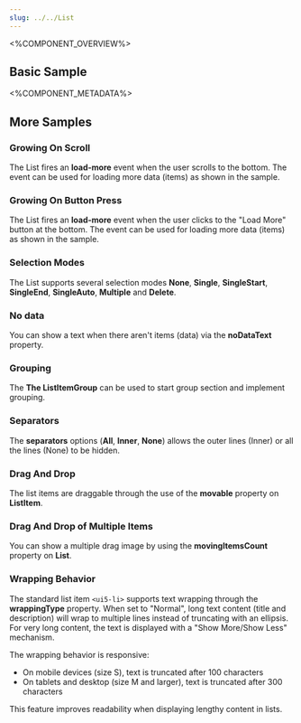 ```yaml
---
slug: ../../List
---
```



<%COMPONENT_OVERVIEW%>

## Basic Sample
<Basic />

<%COMPONENT_METADATA%>

## More Samples

### Growing On Scroll
The List fires an <b>load-more</b> event when the user scrolls to the bottom.
The event can be used for loading more data (items) as shown in the sample.

<Growing />

### Growing On Button Press
The List fires an <b>load-more</b> event when the user clicks to the "Load More" button at the bottom.
The event can be used for loading more data (items) as shown in the sample.

<GrowingOnButtonPress />

### Selection Modes
The List supports several selection modes <b>None</b>, <b>Single</b>, <b>SingleStart</b>, <b>SingleEnd</b>, <b>SingleAuto</b>, <b>Multiple</b> and <b>Delete</b>.
<Modes />

### No data
You can show a text when there aren't items (data) via the <b>noDataText</b> property.

<NoData />

### Grouping
The <b>The ListItemGroup</b> can be used to start group section and implement grouping.

<GroupHeaders />

### Separators
The <b>separators</b> options (<b>All</b>, <b>Inner</b>, <b>None</b>) allows the outer lines (Inner) or all the lines (None) to be hidden.

<SeparationTypes />

### Drag And Drop
The list items are draggable through the use of the <b>movable</b> property on <b>ListItem</b>.

<DragAndDrop />

### Drag And Drop of Multiple Items
You can show a multiple drag image by using the <b>movingItemsCount</b> property on <b>List</b>.

<DragAndDropMultiple />

### Wrapping Behavior
The standard list item `<ui5-li>` supports text wrapping through the <b>wrappingType</b> property. When set to "Normal", long text content (title and description) will wrap to multiple lines instead of truncating with an ellipsis. For very long content, the text is displayed with a "Show More/Show Less" mechanism.

The wrapping behavior is responsive:
- On mobile devices (size S), text is truncated after 100 characters
- On tablets and desktop (size M and larger), text is truncated after 300 characters

This feature improves readability when displaying lengthy content in lists.

<WrappingBehavior />

